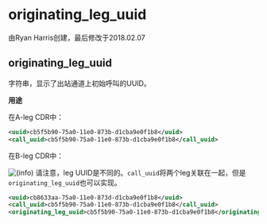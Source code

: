 # originating_leg_uuid

由Ryan Harris创建，最后修改于2018.02.07

## originating_leg_uuid

字符串，显示了出站通道上初始呼叫的UUID。

**用途**

在A-leg CDR中：

```xml
<uuid>cb5f5b90-75a0-11e0-873b-d1cba9e0f1b8</uuid>
<call_uuid>cb5f5b90-75a0-11e0-873b-d1cba9e0f1b8</call_uuid>
```

在B-leg CDR中：

![(info)](/images/icons/emoticons/information.svg) 请注意，leg UUID是不同的。`call_uuid`将两个leg关联在一起，但是`originating_leg_uuid`也可以实现。

```xml
<uuid>cb8633aa-75a0-11e0-873d-d1cba9e0f1b8</uuid>
<call_uuid>cb5f5b90-75a0-11e0-873b-d1cba9e0f1b8</call_uuid>
<originating_leg_uuid>cb5f5b90-75a0-11e0-873b-d1cba9e0f1b8</originating_leg_uuid>
```